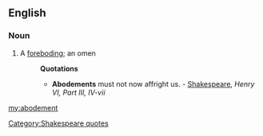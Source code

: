 ==English==

===Noun===
{{en-noun}}

# {{obsolete}} A [[foreboding]]; an omen
#: '''Quotations'''
#:* '''Abodements''' must not now affright us. - [[w:Shakespeare|Shakespeare]], ''Henry VI, Part III, IV-vii''

[[Category:Shakespeare quotes]]

[[my:abodement]]